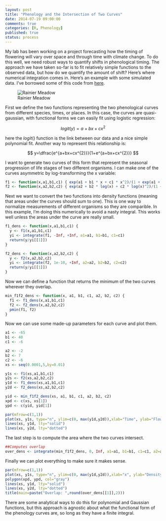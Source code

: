 ```yaml
---
layout: post
title: "Phenology and the Intersection of Two Curves"
date: 2014-07-19 09:00:00
comments: true
categories: [R, Phenology]
published: true
status: process
---
```


My lab has been working on a project forecasting how the timing of flowering will vary over space and through time with climate change. To do this well, we need robust ways to quantify shifts in phenological timing. The approach we have taken so-far is to fit relatively simple functions to the observed data, but how do we quantify the amount of shift? Here's where numerical integration comes in. Here's an example with some simulated data. I've borrowed some of this code from [here](http://stats.stackexchange.com/questions/12209/percentage-of-overlapping-regions-of-two-normal-distributions).

<!-- more -->

![Rainier Meadow](./images/Rainier_Meadow.JPG)

First we define the two functions representing the two phenological curves from different species, times, or places. In this case, the curves are quasi-gaussian, with functional forms we can easily fit using logistic regression:

$$ logit(y)=a+bx+cx^{2} $$

here the $logit()$ function is the link between our data and a nice simple polynomial fit. Another way to represent this relationship is:

$$ y=\dfrac{e^{a+bx+cx^{2}}}{1+e^{a+bx+cx^{2}}} $$

I want to generate two curves of this form that represent the seasonal progression of life stages of two different organisms. I can make one of the curves asymmetric by log-transforming the x variable:

```r
f1 <- function(x,a1,b1,c1) { exp(a1 + b1 * x + c1 * x^2)/(1 + exp(a1 + b1 * x + c1 * x^2)) }
f2 <- function(x,a2,b2,c2) { exp(a2 + b2 * log(x) + c2 * log(x)^2)/(1 + exp(a2 + b2 * log(x) + c2 * log(x)^2)) }
```

Next we want to convert the two functions into density functions (meaning that areas under the curves should sum to one). This is one way to normalize measurements of different organisms so they are comparible. In this example, I'm doing this numerically to avoid a nasty integral. This works well unless the areas under the curve are really small.

```r
f1_dens <- function(x,a1,b1,c1) { 
  y <- f1(x,a1,b1,c1)
  yi <- integrate(f1, -Inf, +Inf, a1=a1, b1=b1, c1=c1)
  return(y/yi[[1]])
}

f2_dens <- function(x,a2,b2,c2) { 
  y <- f2(x,a2,b2,c2)
  yi <- integrate(f2, 1e-10, +Inf, a2=a2, b2=b2, c2=c2)
  return(y/yi[[1]])
}
```

Now we can define a function that returns the minimum of the two curves wherever they overlap.

```r
min_f1f2_dens <- function(x, a1, b1, c1, a2, b2, c2) {
  f1 <- f1_dens(x,a1,b1,c1) 
  f2 <- f2_dens(x,a2,b2,c2)
  pmin(f1, f2)
}
```

Now we can use some made-up parameters for each curve and plot them.

```r
a1 <- -65
b1 <- 40
c1 <- -6

a2 <- -2
b2 <- 7
c2 <- -6
xs <- seq(0.0001,5,by=0.01)

y1s <- f1(xs,a1,b1,c1)
y2s <- f2(xs,a2,b2,c2)
y1d <- f1_dens(xs,a1,b1,c1)
y2d <- f2_dens(xs,a2,b2,c2)

yid <- min_f1f2_dens(xs, a1, b1, c1, a2, b2, c2)
xpd <- c(xs, xs[1])
ypd <- c(yid, yid[1])

par(mfrow=c(1,1))
plot(xs, y1s, type="n", ylim=c(0, max(y1d,y2d)),xlab="Time", ylab="Flowering Density")
lines(xs, y1d, lty="solid")
lines(xs, y2d, lty="dotted")
```

The last step is to compute the area where the two curves intersect.

```r
##Computes overlap
over_dens <- integrate(min_f1f2_dens, 0, Inf, a1=a1, b1=b1, c1=c1, a2=a2, b2=b2, c2=c2)
```

Finally we can plot everything to make sure it makes sense.

```r
par(mfrow=c(1,1))
plot(xs, y1s, type="n", ylim=c(0, max(y1d,y2d)),xlab="x", ylab="Density")
polygon(xpd, ypd, col="gray")
lines(xs, y1d, lty="solid")
lines(xs, y2d, lty="dotted")
title(main=paste("Overlap: ",round(over_dens[[1]],2)))
```

There are some analytical ways to do this for polynomial and Gaussian functions, but this approach is agnostic about what the functional form of the phenology curves are, so long as they have a finite integral.
